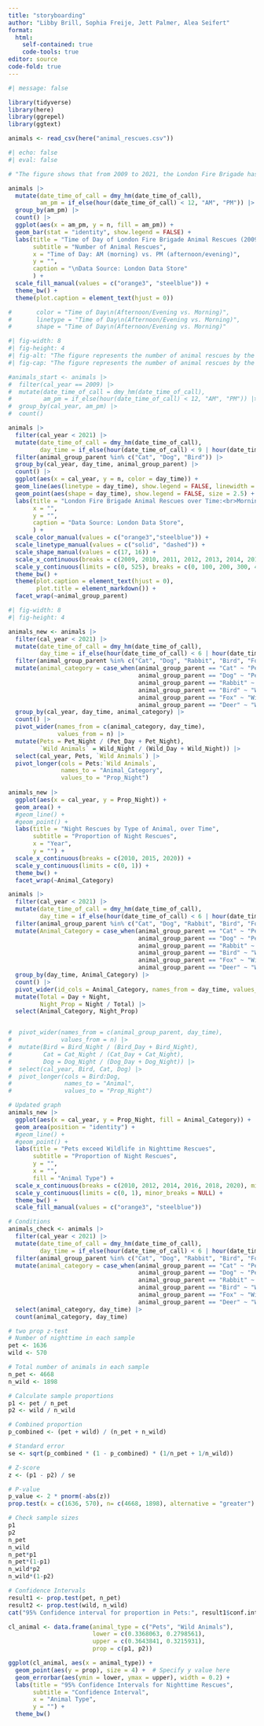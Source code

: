```yaml
---
title: "storyboarding"
author: "Libby Brill, Sophia Freije, Jett Palmer, Alea Seifert"
format:
  html:
    self-contained: true
    code-tools: true
editor: source
code-fold: true
---
```


```r
#| message: false

library(tidyverse)
library(here)
library(ggrepel)
library(ggtext)

animals <- read_csv(here("animal_rescues.csv"))
```

```r
#| echo: false
#| eval: false

# "The figure shows that from 2009 to 2021, the London Fire Brigade has responded to more than double the number of calls in the afternoon/evening compared to the morning. There have been roughly 2,400 animals rescued before noon and just over 5,000 rescued after."

animals |>
  mutate(date_time_of_call = dmy_hm(date_time_of_call),
         am_pm = if_else(hour(date_time_of_call) < 12, "AM", "PM")) |>
  group_by(am_pm) |>
  count() |>
  ggplot(aes(x = am_pm, y = n, fill = am_pm)) +
  geom_bar(stat = "identity", show.legend = FALSE) +
  labs(title = "Time of Day of London Fire Brigade Animal Rescues (2009-2021)",
       subtitle = "Number of Animal Rescues",
       x = "Time of Day: AM (morning) vs. PM (afternoon/evening)",
       y = "",
       caption = "\nData Source: London Data Store"
       ) +
  scale_fill_manual(values = c("orange3", "steelblue")) +
  theme_bw() +
  theme(plot.caption = element_text(hjust = 0))

#       color = "Time of Day\n(Afternoon/Evening vs. Morning)",
#       linetype = "Time of Day\n(Afternoon/Evening vs. Morning)",
#       shape = "Time of Day\n(Afternoon/Evening vs. Morning)"
```




```r
#| fig-width: 8
#| fig-height: 4
#| fig-alt: "The figure represents the number of animal rescues by the London Fire Brigade from 2009 to 2020, with the data sourced from the London Data Store. Grouped by the time of day (morning vs. afternoon/evening), the plot reveals that afternoon/evening rescures have been far more common than morning rescues across all years."
#| fig-cap: "The figure represents the number of animal rescues by the London Fire Brigade from 2009 to 2020. Grouped by the time of day, the plot reveals that afternoon/evening rescues have been far more common than morning rescues across all years."

#animals_start <- animals |>
#  filter(cal_year == 2009) |>
#  mutate(date_time_of_call = dmy_hm(date_time_of_call),
#         am_pm = if_else(hour(date_time_of_call) < 12, "AM", "PM")) |>
#  group_by(cal_year, am_pm) |>
#  count()

animals |>
  filter(cal_year < 2021) |>
  mutate(date_time_of_call = dmy_hm(date_time_of_call),
         day_time = if_else(hour(date_time_of_call) < 9 | hour(date_time_of_call) >= 21, "Night", "Day")) |>
  filter(animal_group_parent %in% c("Cat", "Dog", "Bird")) |>
  group_by(cal_year, day_time, animal_group_parent) |>
  count() |>
  ggplot(aes(x = cal_year, y = n, color = day_time)) +
  geom_line(aes(linetype = day_time), show.legend = FALSE, linewidth = 0.75) +
  geom_point(aes(shape = day_time), show.legend = FALSE, size = 2.5) +
  labs(title = "London Fire Brigade Animal Rescues over Time:<br>Morning (<span style='color: orange3;'>AM</span>) vs. Afternoon/Evening (<span style='color: steelblue;'>PM</span>)",
       x = "",
       y = "",
       caption = "Data Source: London Data Store",
       ) +
  scale_color_manual(values = c("orange3","steelblue")) +
  scale_linetype_manual(values = c("solid", "dashed")) +
  scale_shape_manual(values = c(17, 16)) +
  scale_x_continuous(breaks = c(2009, 2010, 2011, 2012, 2013, 2014, 2015, 2016, 2017, 2018, 2019, 2020)) +
  scale_y_continuous(limits = c(0, 525), breaks = c(0, 100, 200, 300, 400, 500)) +
  theme_bw() +
  theme(plot.caption = element_text(hjust = 0),
        plot.title = element_markdown()) +
  facet_wrap(~animal_group_parent)
```


```r
#| fig-width: 8
#| fig-height: 4

animals_new <- animals |>
  filter(cal_year < 2021) |>
  mutate(date_time_of_call = dmy_hm(date_time_of_call),
         day_time = if_else(hour(date_time_of_call) < 6 | hour(date_time_of_call) >= 18, "Night", "Day")) |>
  filter(animal_group_parent %in% c("Cat", "Dog", "Rabbit", "Bird", "Fox", "Deer")) |>
  mutate(animal_category = case_when(animal_group_parent == "Cat" ~ "Pet",
                                     animal_group_parent == "Dog" ~ "Pet",
                                     animal_group_parent == "Rabbit" ~ "Pet",
                                     animal_group_parent == "Bird" ~ "Wild",
                                     animal_group_parent == "Fox" ~ "Wild",
                                     animal_group_parent == "Deer" ~ "Wild")) |>
  group_by(cal_year, day_time, animal_category) |>
  count() |>
  pivot_wider(names_from = c(animal_category, day_time),
              values_from = n) |>
  mutate(Pets = Pet_Night / (Pet_Day + Pet_Night),
         `Wild Animals` = Wild_Night / (Wild_Day + Wild_Night)) |>
  select(cal_year, Pets, `Wild Animals`) |>
  pivot_longer(cols = Pets:`Wild Animals`,
               names_to = "Animal_Category",
               values_to = "Prop_Night")
  
animals_new |>
  ggplot(aes(x = cal_year, y = Prop_Night)) +
  geom_area() +
  #geom_line() +
  #geom_point() +
  labs(title = "Night Rescues by Type of Animal, over Time",
       subtitle = "Proportion of Night Rescues",
       x = "Year",
       y = "") +
  scale_x_continuous(breaks = c(2010, 2015, 2020)) +
  scale_y_continuous(limits = c(0, 1)) +
  theme_bw() +
  facet_wrap(~Animal_Category)
```

```r
animals |>
  filter(cal_year < 2021) |>
  mutate(date_time_of_call = dmy_hm(date_time_of_call),
         day_time = if_else(hour(date_time_of_call) < 6 | hour(date_time_of_call) >= 18, "Night", "Day")) |>
  filter(animal_group_parent %in% c("Cat", "Dog", "Rabbit", "Bird", "Fox", "Deer")) |>
  mutate(Animal_Category = case_when(animal_group_parent == "Cat" ~ "Pets",
                                     animal_group_parent == "Dog" ~ "Pets",
                                     animal_group_parent == "Rabbit" ~ "Pets",
                                     animal_group_parent == "Bird" ~ "Wild Animals",
                                     animal_group_parent == "Fox" ~ "Wild Animals",
                                     animal_group_parent == "Deer" ~ "Wild Animals")) |>
  group_by(day_time, Animal_Category) |>
  count() |>
  pivot_wider(id_cols = Animal_Category, names_from = day_time, values_from = n) |>
  mutate(Total = Day + Night,
         Night_Prop = Night / Total) |>
  select(Animal_Category, Night_Prop)


#  pivot_wider(names_from = c(animal_group_parent, day_time),
#              values_from = n) |>
#  mutate(Bird = Bird_Night / (Bird_Day + Bird_Night),
#         Cat = Cat_Night / (Cat_Day + Cat_Night),
#         Dog = Dog_Night / (Dog_Day + Dog_Night)) |>
#  select(cal_year, Bird, Cat, Dog) |>
#  pivot_longer(cols = Bird:Dog,
#               names_to = "Animal",
#               values_to = "Prop_Night")
```

```r
# Updated graph
animals_new |>
  ggplot(aes(x = cal_year, y = Prop_Night, fill = Animal_Category)) +
  geom_area(position = "identity") +
  #geom_line() +
  #geom_point() +
  labs(title = "Pets exceed Wildlife in Nighttime Rescues",
       subtitle = "Proportion of Night Rescues",
       y = "",
       x = "",
       fill = "Animal Type") +
  scale_x_continuous(breaks = c(2010, 2012, 2014, 2016, 2018, 2020), minor_breaks = NULL) +
  scale_y_continuous(limits = c(0, 1), minor_breaks = NULL) +
  theme_bw() +
  scale_fill_manual(values = c("orange3", "steelblue"))

```

```r
# Conditions 
animals_check <- animals |>
  filter(cal_year < 2021) |>
  mutate(date_time_of_call = dmy_hm(date_time_of_call),
         day_time = if_else(hour(date_time_of_call) < 6 | hour(date_time_of_call) >= 18, "Night", "Day")) |>
  filter(animal_group_parent %in% c("Cat", "Dog", "Rabbit", "Bird", "Fox", "Deer")) |>
  mutate(animal_category = case_when(animal_group_parent == "Cat" ~ "Pet",
                                     animal_group_parent == "Dog" ~ "Pet",
                                     animal_group_parent == "Rabbit" ~ "Pet",
                                     animal_group_parent == "Bird" ~ "Wild",
                                     animal_group_parent == "Fox" ~ "Wild",
                                     animal_group_parent == "Deer" ~ "Wild")) |>
  select(animal_category, day_time) |>
  count(animal_category, day_time) 


```

```r
# two prop z-test
# Number of nighttime in each sample
pet <- 1636
wild <- 570

# Total number of animals in each sample
n_pet <- 4668
n_wild <- 1898

# Calculate sample proportions
p1 <- pet / n_pet
p2 <- wild / n_wild

# Combined proportion
p_combined <- (pet + wild) / (n_pet + n_wild)

# Standard error
se <- sqrt(p_combined * (1 - p_combined) * (1/n_pet + 1/n_wild))

# Z-score
z <- (p1 - p2) / se

# P-value
p_value <- 2 * pnorm(-abs(z))
prop.test(x = c(1636, 570), n= c(4668, 1898), alternative = "greater")

# Check sample sizes
p1
p2 
n_pet
n_wild
n_pet*p1
n_pet*(1-p1)
n_wild*p2
n_wild*(1-p2)

# Confidence Intervals
result1 <- prop.test(pet, n_pet)
result2 <- prop.test(wild, n_wild)
cat("95% Confidence interval for proportion in Pets:", result1$conf.int, "\n95% Confidence interval for proportion in Wild Animals:", result2$conf.int, "\n")

cl_animal <- data.frame(animal_type = c("Pets", "Wild Animals"),
                        lower = c(0.3368063, 0.2798561),
                        upper = c(0.3643841, 0.3215931),
                        prop = c(p1, p2))

ggplot(cl_animal, aes(x = animal_type)) +
  geom_point(aes(y = prop), size = 4) +  # Specify y value here
  geom_errorbar(aes(ymin = lower, ymax = upper), width = 0.2) +
  labs(title = "95% Confidence Intervals for Nighttime Rescues",
       subtitle = "Confidence Interval",
       x = "Animal Type",
       y = "") +
  theme_bw()
  
```


